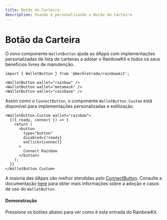 ```yaml
---
title: Botão da Carteira
description: Usando e personalizando o Botão da Carteira
---
```


# Botão da Carteira

O novo componente `WalletButton` ajuda as dApps com implementações personalizadas de lista de carteiras a adotar o RainbowKit e todos os seus benefícios livres de manutenção.

```tsx
import { WalletButton } from '@merkletrade/rainbowkit';

<WalletButton wallet="rainbow" />
<WalletButton wallet="metamask" />
<WalletButton wallet="coinbase" />
```

Assim como o `ConnectButton`, o componente `WalletButton.Custom` está disponível para implementações personalizadas e estilização.

```tsx
<WalletButton.Custom wallet="rainbow">
  {({ ready, connect }) => {
    return (
      <button
        type="button"
        disabled={!ready}
        onClick={connect}
      >
        Connect Rainbow
      </button>
    );
  }}
</WalletButton.Custom>
```

A maioria das dApps são melhor atendidas pelo [ConnectButton](https://www.rainbowkit.com/docs/connect-button). Consulte a documentação [here](https://www.rainbowkit.com/docs/wallet-button) para obter mais informações sobre a adoção e casos de uso do `WalletButton`.

#### Demonstração

Pressione os botões abaixo para ver como é esta entrada do RainbowKit.

<WalletButtonDemo />
